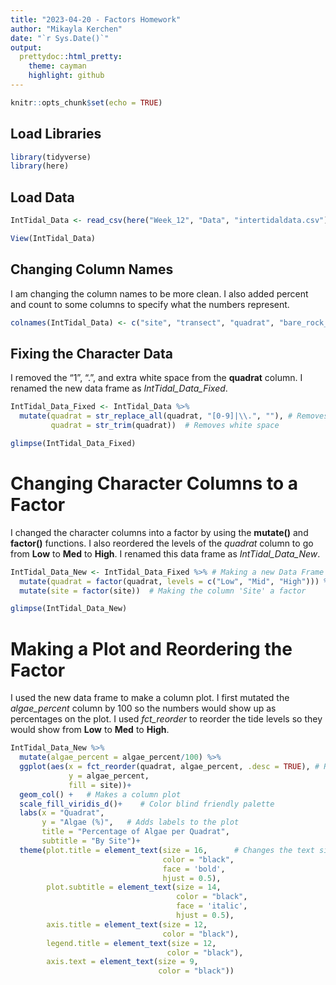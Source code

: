 ```yaml
---
title: "2023-04-20 - Factors Homework"
author: "Mikayla Kerchen"
date: "`r Sys.Date()`"
output:
  prettydoc::html_pretty:
    theme: cayman
    highlight: github
---
```


```r
knitr::opts_chunk$set(echo = TRUE)
```

## Load Libraries

```r
library(tidyverse)
library(here)
```

## Load Data

```r
IntTidal_Data <- read_csv(here("Week_12", "Data", "intertidaldata.csv"))

View(IntTidal_Data)
```

## Changing Column Names 

I am changing the column names to be more clean. I also added percent and count to some columns to specify what the numbers represent.
```r
colnames(IntTidal_Data) <- c("site", "transect", "quadrat", "bare_rock_percent", "algae_percent", "mussels_percent", "small_barnacles_percent", "large_barnacles_percent", "gooseneck_barnacles_percent", "anemone_percent", "whelks_count", "crabs_count", "stars_count")
```


## Fixing the Character Data

I removed the "1", ".", and extra white space from the **quadrat** column. I renamed the new data frame as *IntTidal_Data_Fixed*.
```r

IntTidal_Data_Fixed <- IntTidal_Data %>%
  mutate(quadrat = str_replace_all(quadrat, "[0-9]|\\.", ""), # Removes the extra "1" and "." from the 'Quadrat' column
         quadrat = str_trim(quadrat))  # Removes white space

glimpse(IntTidal_Data_Fixed)
```

# Changing Character Columns to a Factor

I changed the character columns into a factor by using the **mutate()** and **factor()** functions. I also reordered the levels of the *quadrat* column to go from **Low** to **Med** to **High**. I renamed this data frame as *IntTidal_Data_New*.
```r
IntTidal_Data_New <- IntTidal_Data_Fixed %>% # Making a new Data Frame for the factors
  mutate(quadrat = factor(quadrat, levels = c("Low", "Mid", "High"))) %>%  # Making the column 'Quadrat' a factor and ordering the levels from Low to Mid to High
  mutate(site = factor(site))  # Making the column 'Site' a factor

glimpse(IntTidal_Data_New)
```

# Making a Plot and Reordering the Factor 

I used the new data frame to make a column plot. I first mutated the *algae_percent* column by 100 so the numbers would show up as percentages on the plot. I used *fct_reorder* to reorder the tide levels so they would show from **Low** to **Med** to **High**.  
```r
IntTidal_Data_New %>%
  mutate(algae_percent = algae_percent/100) %>%
  ggplot(aes(x = fct_reorder(quadrat, algae_percent, .desc = TRUE), # Reorders the factor of Quadrat by Algae in descending order (low, mid, high)
             y = algae_percent,
             fill = site))+ 
  geom_col() +   # Makes a column plot
  scale_fill_viridis_d()+    # Color blind friendly palette 
  labs(x = "Quadrat",
       y = "Algae (%)",   # Adds labels to the plot
       title = "Percentage of Algae per Quadrat",
       subtitle = "By Site")+
  theme(plot.title = element_text(size = 16,      # Changes the text size, color, face, and adjustment on the plot.
                                  color = "black",
                                  face = 'bold',
                                  hjust = 0.5),
        plot.subtitle = element_text(size = 14,
                                     color = "black",
                                     face = 'italic',
                                     hjust = 0.5),
        axis.title = element_text(size = 12,
                                  color = "black"),
        legend.title = element_text(size = 12,
                                   color = "black"),
        axis.text = element_text(size = 9,
                                 color = "black"))
```

